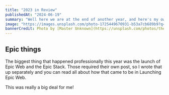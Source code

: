 ```yaml
---
title: "2023 in Review"
publishedAt: "2024-06-19"
summary: "Well here we are at the end of another year, and here's my own review of what happened this year in my life."
image: "https://images.unsplash.com/photo-1725449670931-b53a7cb689b9?q=80&w=2940&auto=format&fit=crop&ixlib=rb-4.0.3&ixid=M3wxMjA3fDB8MHxwaG90by1wYWdlfHx8fGVufDB8fHx8fA%3D%3D"
bannerCredit: Photo by [Master Unknown](https://unsplash.com/photos/the-night-sky-is-full-of-stars-and-stars-eRLAaxEqokI)
---
```


## Epic things

The biggest thing that happened professionally this year was the launch of Epic Web and the Epic Stack. Those required their own post, so I wrote that up separately and you can read all about how that came to be in Launching Epic Web.

This was really a big deal for me!
